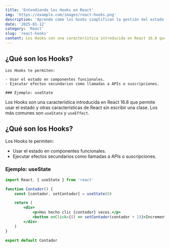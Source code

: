 ```yaml
---
title: 'Entendiendo los Hooks en React'
img: 'https://example.com/images/react-hooks.png'
description: 'Aprende cómo los hooks simplifican la gestión del estado y los efectos en tus componentes de React.'
date: '2025-01-12'
category: 'React'
slug: 'react-hooks'
content: Los Hooks son una característica introducida en React 16.8 que permite usar el estado y otras características de React sin escribir una clase. Los más comunes son `useState` y `useEffect`.
---
```


## ¿Qué son los Hooks?

    Los Hooks te permiten:

    - Usar el estado en componentes funcionales.
    - Ejecutar efectos secundarios como llamadas a APIs o suscripciones.

    ### Ejemplo: useState

Los Hooks son una característica introducida en React 16.8 que permite usar el estado y otras características de React sin escribir una clase. Los más comunes son `useState` y `useEffect`.

## ¿Qué son los Hooks?

Los Hooks te permiten:

- Usar el estado en componentes funcionales.
- Ejecutar efectos secundarios como llamadas a APIs o suscripciones.

### Ejemplo: useState

```jsx
import React, { useState } from 'react'

function Contador() {
	const [contador, setContador] = useState(0)

	return (
		<div>
			<p>Has hecho clic {contador} veces.</p>
			<button onClick={() => setContador(contador + 1)}>Incrementar</button>
		</div>
	)
}

export default Contador
```
